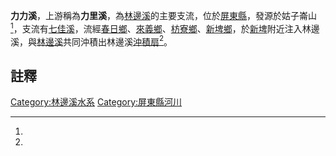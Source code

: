 {{Infobox river
| river_name = 力力溪
| native_name =
| other_name = 力里溪
| etymology =
| image_name =
| image_size =
| caption    =
| origin     =
| mouth      = [[新埤鄉|新埤]]附近
| progression = [[林邊溪|林邊溪]]
| basin_countries =
| location   = [[新埤鄉|新埤鄉]]、[[枋寮鄉|枋寮鄉]]、[[來義鄉|來義鄉]]、[[春日鄉|春日鄉]]
| length     = 
| elevation  =
| mouth_elevation =
| discharge  =
| watershed  = 
| left_tribs =
| right_tribs = [[七佳溪|七佳溪]]
}}
'''力力溪'''，上游稱為'''力里溪'''，為[[林邊溪|林邊溪]]的主要支流，位於[[屏東縣|屏東縣]]，發源於姑子崙山<ref name="郭耀綸"/>，支流有[[七佳溪|七佳溪]]，流經[[春日鄉|春日鄉]]、[[來義鄉|來義鄉]]、[[枋寮鄉|枋寮鄉]]、[[新埤鄉|新埤鄉]]，於[[新埤鄉|新埤]]附近注入林邊溪，與[[林邊溪|林邊溪]]共同沖積出林邊溪[[沖積扇|沖積扇]]<ref name="張炎銘"/>。

== 註釋 ==
{{Reflist| refs=
<ref name="張炎銘">{{cite book|author=張炎銘|title=遊大河聽故事 |year=2013 |publisher=科技圖書  |location=臺北市 |pages= |isbn=978-957-655-517-6 }}</ref>

<ref name="郭耀綸">{{cite web|url=http://conservation.forest.gov.tw/public/Attachment/611916333271.pdf|title=浸水營闊葉樹自然保護區植羣生態之研究|author=郭耀綸、楊勝任|publisher=台灣省農林廳林務局|format=PDF|date=1991-12-30|accessdate=2014-10-31|deadurl=yes|archiveurl=https://web.archive.org/web/20160304104607/http://conservation.forest.gov.tw/public/Attachment/611916333271.pdf|archivedate=2016-03-04}}</ref>
}}

[[Category:林邊溪水系|Category:林邊溪水系]]
[[Category:屏東縣河川|Category:屏東縣河川]]